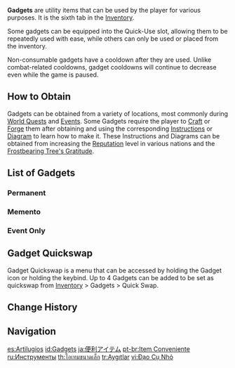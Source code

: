 {{CustomTabs
|tab1 = Overview
|tab2 = List
}}
{{Terminology Infobox
|image        = Icon Inventory Gadgets.png
|type         = Item Types
|type2        = Inventory Categories
}}
'''Gadgets''' are utility items that can be used by the player for various purposes. It is the sixth tab in the [[Inventory]].

Some gadgets can be equipped into the Quick-Use slot, allowing them to be repeatedly used with ease, while others can only be used or placed from the inventory.

Non-consumable gadgets have a cooldown after they are used. Unlike combat-related cooldowns, gadget cooldowns will continue to decrease even while the game is paused.

==How to Obtain==
Gadgets can be obtained from a variety of locations, most commonly during [[World Quests]] and [[Events]]. Some Gadgets require the player to [[Craft]] or [[Forge]] them after obtaining and using the corresponding [[Instructions]] or [[Diagram]] to learn how to make it. These Instructions and Diagrams can be obtained from increasing the [[Reputation]] level in various nations and the [[Frostbearing Tree's Gratitude]].

==List of Gadgets==
===Permanent===
{{Items by Category List
|Gadgets
|2
|not=Upcoming Content
|not1=Commemorative Gadgets
|not2=Event Items
|not3=Memento Gadgets
|resultsheader=There are %PAGES% gadgets that are obtainable by all players at any time from permanent shops, quests, reputation level rewards, or forging/crafting.

}}

===Memento===
{{Items by Category List
|Memento Gadgets
|2
|resultsheader=There are %PAGES% gadgets that are permanent once owned but were, at least for some time, only obtainable for a limited time.
}}

===Event Only===
{{Items by Category List
|Gadgets&Event Items
|2
|not=Memento Gadgets
|resultsheader=There are %PAGES% gadgets that were only available for use during certain [[events]]; they were removed from the player's inventory at the end of their respective event.
}}

==Gadget Quickswap==
Gadget Quickswap is a menu that can be accessed by holding the Gadget icon or holding the keybind. Up to 4 Gadgets can be added to be set as quickswap from [[Inventory]] > Gadgets > Quick Swap.
{{Tutorial
|image1   = Tutorial Gadget Quickswap 1.png
|text1    = The Quickswap Menu can contain 4 Gadgets, 1 of which will be chosen by default. The selected Gadget slot can be empty.
|image2   = Tutorial Gadget Quickswap 2.png
|text2    = Directly equipping a Gadget from your Inventory will switch the Gadgets present in the Quickswap Menu.
|image3   = Tutorial Gadget Quickswap 3.png
|text3    = (Keyboard) Hold [Z] in the Main Menu to quickswap Gadgets.
|image4   = Tutorial Gadget Quickswap 4.png
|text4    = (Mobile) Hold the Gadget button and slide to the switch button to engage in Gadget quickswapping.
|image5   = Tutorial Gadget Quickswap 5.png
|text5    = (Controller) Hold the button that corresponds to the Gadget in the Main Menu to quickswap them.
}}

==Change History==
{{Change History|1.1}}

==Navigation==
{{Gadget Navbox|state=collapsed}}
{{Genshin Navbox}}
[[Category:Gadgets| ]]

[[es:Artilugios]]
[[id:Gadgets]]
[[ja:便利アイテム]]
[[pt-br:Item Conveniente]]
[[ru:Инструменты]]
[[th:ไอเทมขนาดเล็ก]]
[[tr:Aygıtlar]]
[[vi:Đạo Cụ Nhỏ]]